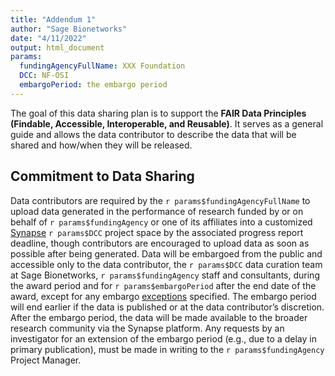 ```yaml
---
title: "Addendum 1"
author: "Sage Bionetworks"
date: "4/11/2022"
output: html_document
params: 
  fundingAgencyFullName: XXX Foundation
  DCC: NF-OSI
  embargoPeriod: the embargo period
---
```


The goal of this data sharing plan is to support the **FAIR Data Principles (Findable, Accessible, Interoperable, and Reusable)**. 
It serves as a general guide and allows the data contributor to describe the data that will be shared and how/when they will be released.

## Commitment to Data Sharing

Data contributors are required by the `r params$fundingAgencyFullName` to upload data generated in the performance of research funded by or on behalf of `r params$fundingAgency` or one of its affiliates into a customized [Synapse](https://www.synapse.org/) `r params$DCC` project space by the associated progress report deadline, though contributors are encouraged to upload data as soon as possible after being generated. 
Data will be embargoed from the public and accessible only to the data contributor, the `r params$DCC` data curation team at Sage Bionetworks, `r params$fundingAgency` staff and consultants, during the award period and for `r params$embargoPeriod` after the end date of the award, except for any embargo [exceptions](#embargo_details) specified. 
The embargo period will end earlier if the data is published or at the data contributor’s discretion. 
After the embargo period, the data will be made available to the broader research community via the Synapse platform. 
Any requests by an investigator for an extension of the embargo period (e.g., due to a delay in primary publication), must be made in writing to the `r params$fundingAgency` Project Manager. 
